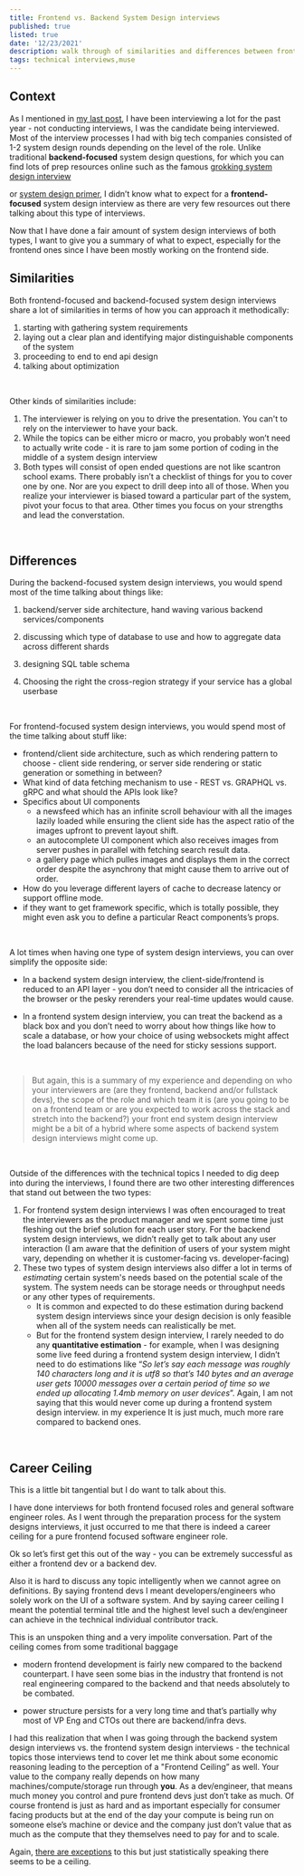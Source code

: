```yaml
---
title: Frontend vs. Backend System Design interviews
published: true
listed: true
date: '12/23/2021'
description: walk through of similarities and differences between frontend vs. backend system design interviews and my thoughts on frontend career ceiling
tags: technical interviews,muse
---
```


## Context

As I mentioned in [my last post](zhenghao.io/posts/framework-for-coding-interview), I have been interviewing a lot for the past year - not conducting interviews, I was the candidate being interviewed. Most of the interview processes I had with big tech companies consisted of 1-2 system design rounds depending on the level of the role. Unlike traditional **backend-focused** system design questions, for which you can find lots of prep resources online such as the famous [grokking system design interview](https://www.educative.io/courses/grokking-the-system-design-interview)

or [system design primer](https://github.com/donnemartin/system-design-primer), I didn’t know what to expect for a **frontend-focused** system design interview as there are very few resources out there talking about this type of interviews.

Now that I have done a fair amount of system design interviews of both types, I want to give you a summary of what to expect, especially for the frontend ones since I have been mostly working on the frontend side.

## Similarities

Both frontend-focused and backend-focused system design interviews share a lot of similarities in terms of how you can approach it methodically: 

1. starting with gathering system requirements
2. laying out a clear plan and identifying major distinguishable components of the system
3. proceeding to end to end api design
4. talking about optimization


<br />

Other kinds of similarities include:

1. The interviewer is relying on you to drive the presentation. You can't to rely on the interviewer to have your back.
2. While the topics can be either micro or macro, you probably won’t need to actually write code - it is rare to jam some portion of coding in the middle of a system design interview
3. Both types will consist of open ended questions are not like scantron school exams. There probably isn’t a checklist of things for you to cover one by one. Nor are you expect to drill deep into all of those. When you realize your interviewer is biased toward a particular part of the system, pivot your focus to that area. Other times you focus on your strengths and lead the converstation.

<br />


## Differences
During the backend-focused system design interviews, you would spend most of the time talking about things like:

1. backend/server side architecture, hand waving various backend services/components

2. discussing which type of database to use and how to aggregate data across different shards

3. designing SQL table schema

4. Choosing the right the cross-region strategy if your service has a global userbase
<br />

For frontend-focused system design interviews, you would spend most of the time talking about stuff like:

- frontend/client side architecture, such as which rendering pattern to choose - client side rendering, or server side rendering or static generation or something in between?
- What kind of data fetching mechanism to use - REST vs. GRAPHQL vs. gRPC and what should the APIs look like?
- Specifics about UI components
    - a newsfeed which has an infinite scroll behaviour with all the images lazily loaded while ensuring the client side has the aspect ratio of the images upfront to prevent layout shift.
    - an autocomplete UI component which also receives images from server pushes in parallel with fetching search result data.
    - a gallery page which pulles images and displays them in the correct order despite the asynchrony that might cause them to arrive out of order.
- How do you leverage different layers of cache to decrease latency or support offline mode.
- if they want to get framework specific, which is totally possible, they might even ask you to define a particular React components’s props.

<br />

A lot times when having one type of system design interviews, you can over simplify the opposite side: 

- In a backend system design interview, the client-side/frontend is reduced to an API layer - you don’t need to consider all the intricacies of the browser or the pesky rerenders your real-time updates would cause.

- In a frontend system design interview, you can treat the backend as a black box and you don’t need to worry about how things like how to scale a database, or how your choice of using websockets might affect the load balancers because of the need for sticky sessions support.
<br />

> But again, this is a summary of my experience and depending on who your interviewers are (are they frontend, backend and/or fullstack devs), the scope of the role and which team it is (are you going to be on a frontend team or are you expected to work across the stack and stretch into the backend?) your front end system design interview might be a bit of a hybrid where some aspects of backend system design interviews might come up.
<br />

Outside of the differences with the technical topics I needed to dig deep into during the interviews, I found there are two other interesting differences that stand out between the two types:

1. For frontend system design interviews I was often encouraged to treat the interviewers as the product manager and we spent some time just fleshing out the brief solution for each user story. For the backend system design interviews, we didn’t really get to talk about any user interaction (I am aware that the definition of users of your system might vary, depending on whether it is customer-facing vs. developer-facing)
2. These two types of system design interviews also differ a lot in terms of *estimating* certain system's needs based on the potential scale of the system. The system needs can be storage needs or throughput needs or any other types of requirements. 
    - It is common and expected to do these estimation during backend system design interviews since your design decision is only feasible when all of the system needs can realistically be met. 
    - But for the frontend system design interview, I rarely needed to do any **quantitative estimation** - for example, when I was designing some live feed during a frontend system design interview, I didn’t need to do estimations like “*So let’s say each message was roughly 140 characters long and it is utf8 so that’s 140 bytes and an average user gets 10000 messages over a certain period of time so we ended up allocating 1.4mb memory on user devices*”. Again, I am not saying that this would never come up during a frontend system design interview. in my experience It is just much, much more rare compared to backend ones.

<br />

## Career Ceiling
This is a little bit tangential but I do want to talk about this. 

I have done interviews for both frontend focused roles and general software engineer roles. As I went through the preparation process for the system designs interviews, it just occurred to me that there is indeed a career ceiling for a pure frontend focused software engineer role.

Ok so let’s first get this out of the way - you can be extremely successful as either a frontend dev or a backend dev.  

Also it is hard to discuss any topic intelligently when we cannot agree on definitions. By saying frontend devs I meant developers/engineers who solely work on the UI of a software system. And by saying career ceiling I meant the potential terminal title and the highest level such a dev/engineer can achieve in the technical individual contributor track. 

This is an unspoken thing and a very impolite conversation. Part of the ceiling comes from some traditional baggage 

- modern frontend development is fairly new compared to the backend counterpart. I have seen some bias in the industry that frontend is not real engineering compared to the backend and that needs absolutely to be combated.

- power structure persists for a very long time and that’s partially why most of VP Eng and CTOs out there are backend/infra devs.

I had this realization that when I was going through the backend system design interviews vs. the frontend system design interviews - the technical topics those interviews tend to cover let me think about some economic reasoning leading to the perception of a "Frontend Ceiling” as well. Your value to the company really depends on how many machines/compute/storage run through **you**. As a dev/engineer, that means much money you control and pure frontend devs just don’t take as much. Of course frontend is just as hard and as important especially for consumer facing products but at the end of the day your compute is being run on someone else’s machine or device and the company just don’t value that as much as the compute that they themselves need to pay for and to scale. 


Again, [there are exceptions](https://twitter.com/swyx/status/1236023548227072000) to this but just statistically speaking there seems to be a ceiling.